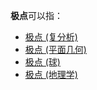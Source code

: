 {{seewikt}}

'''极点'''可以指：

* [[极点_(复分析)|极点 (复分析)]]
* [[极点_(平面几何)|极点 (平面几何)]]
* [[极点_(球)|极点 (球)]]
* [[极点_(地理学)|极点 (地理学)]]

{{Disambig|CAT=二字消歧义}}